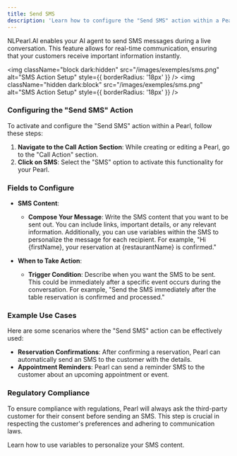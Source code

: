 ```yaml
---
title: Send SMS
description: 'Learn how to configure the "Send SMS" action within a Pearl, allowing your AI agent to send SMS messages during a conversation.'
---
```



NLPearl.AI enables your AI agent to send SMS messages during a live conversation. This feature allows for real-time communication, ensuring that your customers receive important information instantly.

<img
	className="block dark:hidden"
	src="/images/exemples/sms.png"
	alt="SMS Action Setup"
	style={{ borderRadius: '18px' }}
/>
<img
	className="hidden dark:block"
	src="/images/exemples/sms.png"
	alt="SMS Action Setup"
	style={{ borderRadius: '18px' }}
/>

### Configuring the "Send SMS" Action

To activate and configure the "Send SMS" action within a Pearl, follow these steps:

1. **Navigate to the Call Action Section**: While creating or editing a Pearl, go to the "Call Action" section.
2. **Click on SMS**: Select the "SMS" option to activate this functionality for your Pearl.

### Fields to Configure

- **SMS Content**: 
  - **Compose Your Message**: Write the SMS content that you want to be sent out. You can include links, important details, or any relevant information. Additionally, you can use variables within the SMS to personalize the message for each recipient. For example, "Hi {firstName}, your reservation at {restaurantName} is confirmed."

- **When to Take Action**: 
  - **Trigger Condition**: Describe when you want the SMS to be sent. This could be immediately after a specific event occurs during the conversation. For example, "Send the SMS immediately after the table reservation is confirmed and processed."

### Example Use Cases

Here are some scenarios where the "Send SMS" action can be effectively used:

- **Reservation Confirmations**: After confirming a reservation, Pearl can automatically send an SMS to the customer with the details.
- **Appointment Reminders**: Pearl can send a reminder SMS to the customer about an upcoming appointment or event.

### Regulatory Compliance

To ensure compliance with regulations, Pearl will always ask the third-party customer for their consent before sending an SMS. This step is crucial in respecting the customer's preferences and adhering to communication laws.

<CardGroup cols={1}>
  <Card
    title="Variables"
    icon="puzzle-piece"
    href="/pages/variables"
  >
    Learn how to use variables to personalize your SMS content.
  </Card>
</CardGroup>
